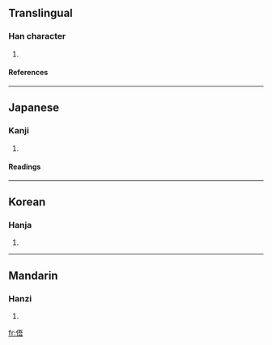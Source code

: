 ==Translingual==
===Han character===
{{Han char|rn=9|rad=人|as=07|sn=9|four=2126<sub>1</sub>|canj=人一一口 (OMMR)}}
# {{defn|Han|sort=人07}}
====References====
{{Han ref|kx=0104.140|dkj=00673|dj=0220.130|hdz=10157.050|uh=4FC9|ud=20425|bh=CDE1|bd=52705}}
----
==Japanese==
===Kanji===
{{ja-kanji|grade=|rs=人07}}
# {{defn|Japanese}} 
====Readings====
{{ja-readings|on=[[ご]] (go)|kun=[[むかえる]] (mukaeru), [[あう]] (au)}}
----
==Korean==
===Hanja===
{{ko-hanja|hangeul=오|rv=o|mr=o}}
# {{defn|Korean}}
----
==Mandarin==
===Hanzi===
{{cmn-hanzi|pin=[[wù]] ([[wu4]])|wg=wu<sup>4</sup>}}
# {{defn|Mandarin}}

[[fr:俉]]